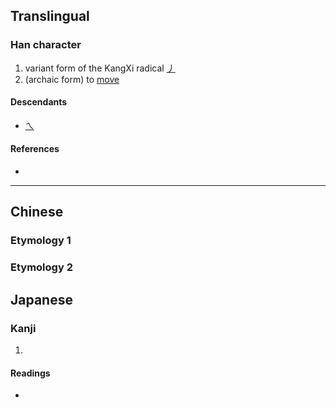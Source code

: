 {{character info/new}}
{{character info/new|codepoint=0x2F802}}
{{also|乀|ㄟ|へ}}
==Translingual==

===Han character===
{{Han char|rn=4|rad=丿|as=00|sn=1|var=1|four=|canj=MO,XXMO}}

# variant form of the KangXi radical [[Index:Chinese radical/丿|丿]]
# (archaic form) to [[move]]

====Descendants====
* [[ㄟ]]

====References====
* {{Han ref|kx=0081.090|dkj=00109|dj=0164.100|hdz=10048.030|uh=4E41|ud=20033}}

----

==Chinese==
===Etymology 1===
{{zh-see|移|v}}
===Etymology 2===
{{zh-see|及|v}}

==Japanese==

===Kanji===
{{ja-kanji|grade=uc|rs=丿00}}

# {{defn|lang=ja|sort=丿00}}

====Readings====
* {{ja-readings|on=[[い]] (i)|kun=[[ながれる]] (nagareru)}}